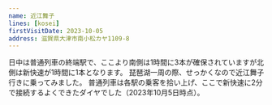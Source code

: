 ```yaml
---
name: 近江舞子
lines: [kosei]
firstVisitDate: 2023-10-05
address: 滋賀県大津市南小松カヤ1109-8
---
```


日中は普通列車の終端駅で、ここより南側は1時間に3本が確保されていますが北側は新快速が1時間に1本となります。
琵琶湖一周の際、せっかくなので近江舞子行きに乗ってみました。
普通列車は各駅の乗客を拾い上げ、ここで新快速に2分で接続するよくできたダイヤでした（2023年10月5日時点）。
